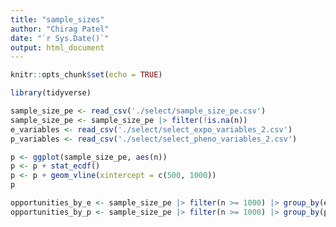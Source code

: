 ```yaml
---
title: "sample_sizes"
author: "Chirag Patel"
date: "`r Sys.Date()`"
output: html_document
---
```


```r
knitr::opts_chunk$set(echo = TRUE)
```



```r
library(tidyverse)
```

```r
sample_size_pe <- read_csv('./select/sample_size_pe.csv')
sample_size_pe <- sample_size_pe |> filter(!is.na(n))
e_variables <- read_csv('./select/select_expo_variables_2.csv')
p_variables <- read_csv('./select/select_pheno_variables_2.csv')
```


```r
p <- ggplot(sample_size_pe, aes(n))
p <- p + stat_ecdf()
p <- p + geom_vline(xintercept = c(500, 1000))
p
```



```r
opportunities_by_e <- sample_size_pe |> filter(n >= 1000) |> group_by(evarname) |> count()
opportunities_by_p <- sample_size_pe |> filter(n >= 1000) |> group_by(pvarname) |> count()
```

